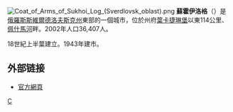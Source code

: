 {{coord|56|55|N|62|03|E|display=title}}
[[File:Coat_of_Arms_of_Sukhoi_Log_(Sverdlovsk_oblast).png|right]]
'''蘇霍伊洛格'''（{{lang-ru|Сухо́й Лог}}）是[[俄羅斯|俄羅斯]][[斯維爾德洛夫斯克州|斯維爾德洛夫斯克州]]東部的一個城市，位於州府[[葉卡捷琳堡|葉卡捷琳堡]]以東114公里、[[佩什馬河|佩什馬河]]畔。2002年人口36,407人。

18世紀上半葉建立。1943年建市。

==外部链接==
* [http://goslog.ru/ 官方網頁] {{Wayback|url=http://goslog.ru/ |date=20210429202117 }} {{ru icon}}

{{斯維爾德洛夫斯克州城市}}

[[Category:斯維爾德洛夫斯克州城市|С]]